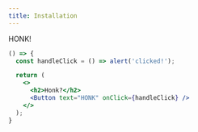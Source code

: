 ```yaml
---
title: Installation
---
```


HONK!

``` jsx react-live
() => {
  const handleClick = () => alert('clicked!');

  return (
    <>
      <h2>Honk?</h2>
      <Button text="HONK" onClick={handleClick} />
    </>
  );
}
```